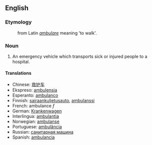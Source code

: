 == English ==

=== Etymology ===
:from Latin ''[[ambulare]]'' meaning 'to walk'.

=== Noun ===
# An emergency vehicle which transports sick or injured people to a hospital.

==== Translations ====
*Chinese: [[救护车]]
*Ekspreso: [[ambulensia]]
*Esperanto: [[ambulanco]]
*Finnish: [[sairaankuljetusauto]], [[ambulanssi]]
*French: ambulance ''f''
*German: [[Krankenwagen]]
*Interlingua: [[ambulantia]]
*Norwegian: [[ambulanse]]
*Portuguese: [[ambulância]]
*Russian: [[санитарная машина]]
*Spanish: [[ambulancia]]